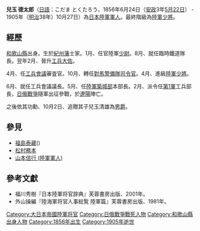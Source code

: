 '''兒玉 德太郎'''（[[日語|日語]]：こだま とくたろう、1856年6月24日（[[安政|安政]]3年[[五月廿二|5月22日]]） - 1905年（[[明治|明治]]38年）10月27日）為[[大日本帝國陸軍|日本陸軍]][[軍人|軍人]]。最終階級為[[陸軍|陸軍]][[少將|少將]]。

==經歷==
[[和歌山縣|和歌山縣]]出身。生於[[紀州藩|紀州藩]]士家。{{和暦|1875}}1月、任官陸軍[[少尉|少尉]]。{{和暦|1894}}8月、就任臨時鐵道隊長。翌年2月、晉升[[工兵|工兵]][[上校|大佐]]。

{{和暦|1896}}4月、任[[陸軍技術本部#工兵会議|工兵會議]]審査官。{{和暦|1899}}10月、轉任[[對馬警備隊_(日本陸軍)|對馬警備隊]][[司令官|司令官]]。{{和暦|1900}}4月、進級[[陸軍|陸軍]][[少將|少將]]。

{{和暦|1901}}6月、就任工兵會議議長。{{和暦|1903}}5月、任[[陸軍築城部|陸軍築城部]]本部長。{{和暦|1904}}2月、派令任[[第1軍_(日本陸軍)|第1軍]]工兵部長，[[日俄戰爭|日俄戰爭]]隨軍出征參戰，於[[遼陽市|遼陽]]陣亡。

之後依其功勳、{{和暦|1907}}10月2日、追贈其子兒玉清雄為[[男爵|男爵]]。

==參見==
*[[福島泰藏|福島泰藏]]({{link-ja|福島泰蔵|福島泰蔵}})
*[[松村務本|松村務本]]
*[[山本信行_(陸軍軍人)|山本信行 (陸軍軍人)]]

==參考文獻==
*福川秀樹『日本陸軍将官辞典』芙蓉書房出版、2001年。
*外山操編『陸海軍将官人事総覧 陸軍篇』芙蓉書房出版、1981年。

[[Category:大日本帝國陸軍将官|Category:大日本帝國陸軍将官]]
[[Category:日俄戰爭戰死人物|Category:日俄戰爭戰死人物]]
[[Category:和歌山縣出身人物|Category:和歌山縣出身人物]]
[[Category:1856年出生|Category:1856年出生]]
[[Category:1905年逝世|Category:1905年逝世]]